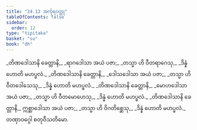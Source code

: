 ```yaml
---
title: "24.12 အင်္ကုရဝတ္ထု"
tableOfContents: false
sidebar:
  order: 12
type: "tipitaka"
basket: "su"
book: "dh"
---
```



<DynamicBreadcrumb />

<Division number="356" book="dh" e="ch" v="18" p="64">

<Paragraph number="382" type="verses" book="dh">
_တိဏဒေါသာနိ ခေတ္တာနိ,_  
_ရာဂဒေါသာ အယံ ပဇာ;_  
_တသ္မာ ဟိ ဝီတရာဂေသု,_  
_ဒိန္နံ ဟောတိ မဟပ္ဖလံ._  

</Paragraph>

</Division>
<Division number="357" book="dh" e="ch" v="18" p="65">

<Paragraph number="383" type="verses" book="dh">
_တိဏဒေါသာနိ ခေတ္တာနိ,_  
_ဒေါသဒေါသာ အယံ ပဇာ;_  
_တသ္မာ ဟိ ဝီတဒေါသေသု,_  
_ဒိန္နံ ဟောတိ မဟပ္ဖလံ._  

</Paragraph>

</Division>
<Division number="358" book="dh" e="ch" v="18" p="65">

<Paragraph number="384" type="verses" book="dh">
_တိဏဒေါသာနိ ခေတ္တာနိ,_  
_မောဟဒေါသာ အယံ ပဇာ;_  
_တသ္မာ ဟိ ဝီတမောဟေသု,_  
_ဒိန္နံ ဟောတိ မဟပ္ဖလံ._  

</Paragraph>

</Division>
<Division number="359" book="dh" e="ch" v="18" p="65">

<Paragraph number="385" type="verses" book="dh">
_တိဏဒေါသာနိ ခေတ္တာနိ,_  
ဣစ္ဆာဒေါသာ အယံ ပဇာ;_  
_တသ္မာ ဟိ ဝိဂတိစ္ဆေသု,_  
_ဒိန္နံ ဟောတိ မဟပ္ဖလံ._  


</Paragraph>
</Division>

<Paragraph number="386" type="center" book="dh">
တဏှာဝဂ္ဂေါ စတုဝီသတိမော.
</Paragraph>